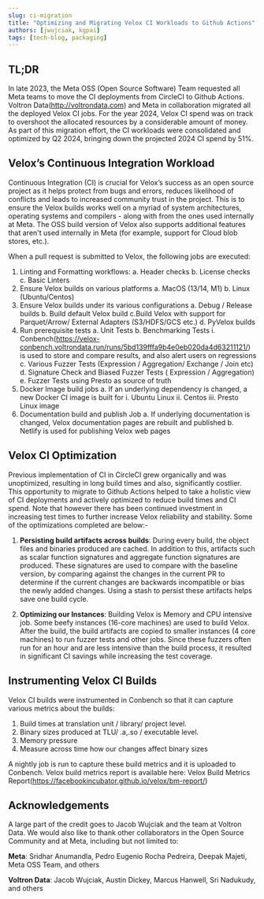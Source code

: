 ```yaml
---
slug: ci-migration
title: "Optimizing and Migrating Velox CI Workloads to Github Actions"
authors: [jwujciak, kgpai]
tags: [tech-blog, packaging]
---
```


## TL;DR

In late 2023, the Meta OSS (Open Source Software) Team requested all Meta teams to move the CI deployments from CircleCI to Github Actions. Voltron Data(http://voltrondata.com) and Meta in collaboration migrated all the deployed Velox CI jobs. For the year 2024, Velox CI spend was on track to overshoot the allocated resources by a considerable amount of money. As part of this migration effort, the CI workloads were consolidated and optimized by Q2 2024, bringing down the projected 2024 CI spend by 51%.

## Velox’s Continuous Integration Workload

Continuous Integration (CI) is crucial for Velox’s success as an open source project as it helps protect from bugs and errors, reduces likelihood of conflicts and leads to increased community trust in the project. This is to ensure the Velox builds works well on a myriad of system architectures, operating systems and compilers - along with from the ones used internally at Meta. The OSS build version of Velox also supports additional features that aren't used internally in Meta (for example, support for Cloud blob stores, etc.).

When a pull request is submitted to Velox, the following jobs are executed:

1. Linting and Formatting workflows:
    a. Header checks
    b. License checks
    c. Basic Linters 
2. Ensure Velox builds on various platforms
    a. MacOS (13/14, M1)
    b. Linux (Ubuntu/Centos)
3. Ensure Velox builds under its various configurations
    a. Debug / Release builds
    b. Build default Velox build
    c.Build Velox with support for Parquet/Arrow/ External Adapters (S3/HDFS/GCS etc.)
    d. PyVelox builds
4. Run prerequisite tests 
    a. Unit Tests
    b. Benchmarking Tests
        i. Conbench(https://velox-conbench.voltrondata.run/runs/5bd139fffa9b4e0eb020da4d63211121/) is used to store and compare results, and also alert users on regressions
    c. Various Fuzzer Tests (Expression / Aggregation/ Exchange / Join etc) 
    d. Signature Check and Biased Fuzzer Tests ( Expression / Aggregation)
    e. Fuzzer Tests using Presto as source of truth
5. Docker Image build jobs
    a. If an underlying dependency is changed, a new Docker CI image is built for
        i. Ubuntu Linux
        ii. Centos
        iii. Presto Linux image
6. Documentation build and publish Job
    a. If underlying documentation is changed, Velox documentation pages are rebuilt and published
    b. Netlify is used for publishing Velox web pages

## Velox CI Optimization

Previous implementation of CI in CircleCI grew organically and was unoptimized, resulting in long build times and also, significantly costlier. This opportunity to migrate to Github Actions helped to take a holistic view of CI deployments and actively optimized to reduce build times and CI spend. Note that however there has been continued investment in increasing test times to further increase Velox reliability and stability. Some of the optimizations completed are below:-  

1. **Persisting build artifacts across builds**: During every build, the object files and binaries produced are cached. In addition to this, artifacts such as scalar function signatures and aggregate function signatures are produced. These signatures are used to compare with the baseline version, by comparing against the changes in the current PR to determine if the current changes are backwards incompatible or bias the newly added changes. Using a stash to persist these artifacts helps save one build cycle.

2. **Optimizing our Instances**: Building Velox is Memory and CPU intensive job. Some beefy instances (16-core machines) are used to build Velox. After the build, the build artifacts are copied to smaller instances (4 core machines) to run fuzzer tests and other jobs. Since these fuzzers often run for an hour and are less intensive than the build process, it resulted in significant CI savings while increasing the test coverage.

## Instrumenting Velox CI Builds

Velox CI builds were instrumented in Conbench so that it can capture various metrics about the builds: 
1. Build times at translation unit / library/ project level.
2. Binary sizes produced at TLU/ .a,.so / executable level.
3. Memory pressure 
4. Measure across time how our changes affect binary sizes 

A nightly job is run to capture these build metrics and it is uploaded to Conbench. Velox build metrics report is available here: Velox Build Metrics Report(https://facebookincubator.github.io/velox/bm-report/)

## Acknowledgements

A large part of the credit goes to Jacob Wujciak and the team at Voltron Data. We would also like to thank other collaborators in the Open Source Community and at Meta, including but not limited to: 

**Meta**: Sridhar Anumandla, Pedro Eugenio Rocha Pedreira, Deepak Majeti, Meta OSS Team, and others

**Voltron Data**: Jacob Wujciak, Austin Dickey, Marcus Hanwell, Sri Nadukudy, and others



